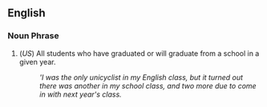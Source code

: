 ==English==

===Noun Phrase===
# (''US'') All students who have graduated or will graduate from a school in a given year.
#: '''I was the only unicyclist in my English class, but it turned out there was another in my school class, and two more due to come in with next year's class.''